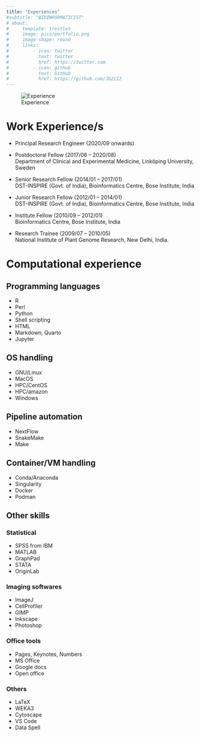 ```yaml
---
title: "Experiences"
#subtitle: "BIOINFORMATICIST"
# about:
#     template: trestles
#     image: pics/portfolio.png
#     image-shape: round
#     links: 
#         - icon: twitter
#           text: twitter
#           href: https://twitter.com
#         - icon: github
#           text: GitHub
#           href: https://github.com/JD2112
---
```

![Experience](pics/experience1.png)


# Work Experience/s
- Principal Research Engineer (2020/09 onwards) \

- Postdoctoral Fellow (2017/06 – 2020/08) \
    Department of Clinical and Experimental Medicine, Linköping University, Sweden

- Senior Research Fellow (2014/01 – 2017/01) \
DST-INSPIRE (Govt. of India), Bioinformatics Centre, Bose Institute, India

- Junior Research Fellow (2012/01 – 2014/01) \
DST-INSPIRE (Govt. of India), Bioinformatics Centre, Bose Institute, India

- Institute Fellow (2010/09 – 2012/01) \
Bioinformatics Centre, Bose Institute, India

- Research Trainee (2009/07 – 2010/05) \
National Institute of Plant Genome Research, New Delhi, India.

# Computational experience
## Programming languages
- R
- Perl
- Python
- Shell scripting 
- HTML
- Markdown, Quarto
- Jupyter

## OS handling
- GNU/Linux
- MacOS
- HPC/CentOS
- HPC/amazon
- Windows

## Pipeline automation
- NextFlow
- SnakeMake
- Make

## Container/VM handling
- Conda/Anaconda
- Singularity
- Docker
- Podman

## Other skills
### Statistical
- SPSS from IBM
- MATLAB
- GraphPad
- STATA
- OriginLab

### Imaging softwares
- ImageJ
- CellProfiler
- GIMP
- Inkscape
- Photoshop

### Office tools
- Pages, Keynotes, Numbers
- MS Office
- Google docs
- Open office

### Others
- LaTeX
- WEKA3
- Cytoscape
- VS Code
- Data Spell
